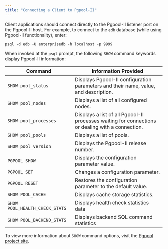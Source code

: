 ```yaml
---
title: "Connecting a Client to Pgpool-II"
---
```


<div id="connecting_a_client_to_pgpool-II" class="registered_link"></div>

Client applications should connect directly to the Pgpool-II listener port on the Pgpool-II host. For example, to connect to the `edb` database (while using Pgpool-II functionality), enter:

 `psql -d edb -U enterprisedb -h localhost -p 9999`

When invoked at the `psql` prompt, the following `SHOW` command keywords display Pgpool-II information:

| Command                        | Information Provided                                                                             |
| ------------------------------ | ------------------------------------------------------------------------------------------------ |
| `SHOW pool_status`             | Displays Pgpool-II configuration parameters and their name, value, and description.              |
| `SHOW pool_nodes`              | Displays a list of all configured nodes.                                                         |
| `SHOW pool_processes`          | Displays a list of all Pgpool-II processes waiting for connections or dealing with a connection. |
| `SHOW pool_pools`              | Displays a list of pools.                                                                        |
| `SHOW pool_version`            | Displays the Pgpool-II release number.                                                           |
| `PGPOOL SHOW`                  | Displays the configuration parameter value.                                                      |
| `PGPOOL SET`                   | Changes a configuration parameter.                                                               |
| `PGPOOL RESET`                 | Restores the configuration parameter to the default value.                                       |
| `SHOW POOL_CACHE`              | Displays cache storage statistics.                                                               |
| `SHOW POOL_HEALTH_CHECK_STATS` | Displays health check statistics data                                                            |
| `SHOW POOL_BACKEND_STATS`      | Displays backend SQL command statistics                                                          |

To view more information about `SHOW` command options, visit the [Pgpool project site](https://www.pgpool.net/docs/pgpool-II-3.7.5/en/html/sql-commands.html).
